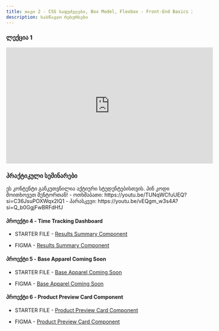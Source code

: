 ```yaml
---
title: თავი 2 - CSS საფუძვლები, Box Model, Flexbox - Front-End Basics 2024W
description: სასწავლო რესურსები
---
```


### ლექცია 1

<iframe
  width="560"
  height="315"
  src="https://www.youtube.com/embed/X4TGvajiT6c?si=FOOsPFuXVBlynuTD"
  title="YouTube video player"
  frameborder="0"
  allow="accelerometer; autoplay; clipboard-write; encrypted-media; gyroscope; picture-in-picture; web-share"
  allowFullScreen
></iframe>

### პრაქტიკული სემინარები

<Card>
  <PinCodeProtectedContent>
    <Locked>
      ეს კონტენტი განკუთვნილია აქტიური სტუდენტებისთვის. პინ კოდი მოითხოვეთ
      მენტორთან!
    </Locked>
    <Unlocked>
      - ოთხშაბათი: https://youtu.be/TUNqWCfuUEQ?si=C36JsuPOXWqx2lQ1
      - პარასკევი: https://youtu.be/vEQgm_w3s4A?si=Q_b0GgjFwBRFdHfJ
    </Unlocked>
  </PinCodeProtectedContent>
</Card>


#### პროექტი 4 - Time Tracking Dashboard

- STARTER FILE - [Results Summary Component](https://drive.google.com/file/d/15AqODpAU69b8tVcMxudjIc6hoUeRsE8V/view?usp=sharing)

- FIGMA - [Results Summary Component](https://www.figma.com/file/csKwsbfe5ABdQCBP2Lx2qX/results-summary-component?type=design&node-id=14-2&mode=design&t=VdnIya9Du6qihpfW-0)

#### პროექტი 5 - Base Apparel Coming Soon

- STARTER FILE - [Base Apparel Coming Soon](https://drive.google.com/file/d/1nb4TyVLFlvQgrh3ZvjgTGBDegrIs8Q2q/view?usp=sharing)

- FIGMA - [Base Apparel Coming Soon](https://www.figma.com/file/yoBNLBjf8blPsogpgoS9iz/base-apparel-coming-soon-page?type=design&node-id=0-1&mode=design&t=x9bN0iWMWQx2OW3i-0)

#### პროექტი 6 - Product Preview Card Component

- STARTER FILE - [Product Preview Card Component](https://drive.google.com/file/d/1Y1N41ddL6diSlSoOpeMNQkvHofhjbXSd/view?usp=sharing)

- FIGMA - [Product Preview Card Component](https://www.figma.com/file/qjd6RRwALgc3P2HdBChdm3/product-preview-card-component?type=design&mode=design&t=VdnIya9Du6qihpfW-0)
